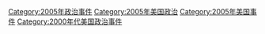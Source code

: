 [[Category:2005年政治事件|Category:2005年政治事件]]
[[Category:2005年美国政治|Category:2005年美国政治]]
[[Category:2005年美国事件|Category:2005年美国事件]]
[[Category:2000年代美国政治事件|Category:2000年代美国政治事件]]